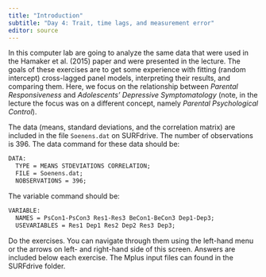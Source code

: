 ```yaml
---
title: "Introduction"
subtitle: "Day 4: Trait, time lags, and measurement error"
editor: source
---
```


In this computer lab are going to analyze the same data that were used in the Hamaker et al. (2015) paper and were presented in the lecture. The goals of these exercises are to get some experience with fitting (random intercept) cross-lagged panel models, interpreting their results, and comparing them. Here, we focus on the relationship between *Parental Responsiveness* and *Adolescents' Depressive Symptomatology* (note, in the lecture the focus was on a different concept, namely *Parental Psychological Control*).

The data (means, standard deviations, and the correlation matrix) are included in the file `Soenens.dat` on SURFdrive. The number of observations is 396. The data command for these data should be:

```default
DATA:       
  TYPE = MEANS STDEVIATIONS CORRELATION;   
  FILE = Soenens.dat;
  NOBSERVATIONS = 396;
```

The variable command should be:

```default
VARIABLE:   
  NAMES = PsCon1-PsCon3 Res1-Res3 BeCon1-BeCon3 Dep1-Dep3;
  USEVARIABLES = Res1 Dep1 Res2 Dep2 Res3 Dep3;
```

Do the exercises. You can navigate through them using the left-hand menu or the arrows on left- and right-hand side of this screen. Answers are included below each exercise. The Mplus input files can found in the SURFdrive folder.
